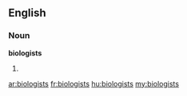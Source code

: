 ==English==

===Noun===
'''biologists'''

# {{plural of|[[biologist]]}}

[[ar:biologists]]
[[fr:biologists]]
[[hu:biologists]]
[[my:biologists]]